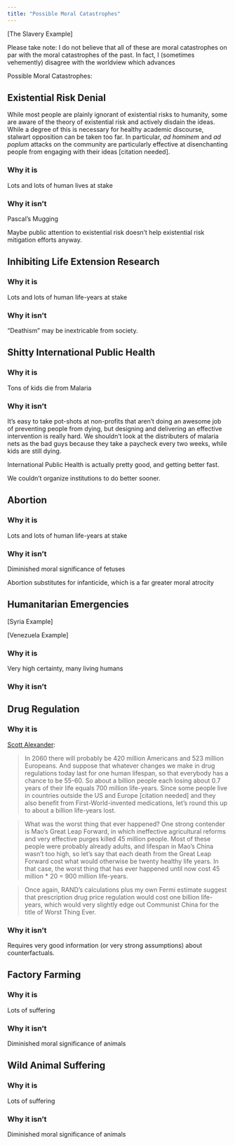 ```yaml
---
title: "Possible Moral Catastrophes"
---
```


[The Slavery Example]

Please take note: I do not believe that all of these are moral catastrophes on par with the moral catastrophes of the past. In fact, I (sometimes vehemently) disagree with the worldview which advances 

Possible Moral Catastrophes:

## Existential Risk Denial

While most people are plainly ignorant of existential risks to humanity, some are aware of the theory of existential risk and actively disdain the ideas. While a degree of this is necessary for healthy academic discourse, stalwart opposition can be taken too far. In particular, *ad hominem* and *ad poplum* attacks on the community are particularly effective at disenchanting people from engaging with their ideas [citation needed].

### Why it is

Lots and lots of human lives at stake

### Why it isn't

Pascal's Mugging

Maybe public attention to existential risk doesn't help existential risk mitigation efforts anyway.

## Inhibiting Life Extension Research

### Why it is

Lots and lots of human life-years at stake

### Why it isn't

"Deathism" may be inextricable from society.

## Shitty International Public Health

### Why it is

Tons of kids die from Malaria

### Why it isn't

It's easy to take pot-shots at non-profits that aren't doing an awesome job of preventing people from dying, but designing and delivering an effective intervention is really hard. We shouldn't look at the distributers of malaria nets as the bad guys because they take a paycheck every two weeks, while kids are still dying.

International Public Health is actually pretty good, and getting better fast.

We couldn't organize institutions to do better sooner.

## Abortion

### Why it is

Lots and lots of human life-years at stake

### Why it isn't

Diminished moral significance of fetuses

Abortion substitutes for infanticide, which is a far greater moral atrocity

## Humanitarian Emergencies

[Syria Example]

[Venezuela Example]

### Why it is

Very high certainty, many living humans

### Why it isn't



## Drug Regulation

### Why it is

[Scott Alexander](http://slatestarcodex.com/2016/09/07/reverse-voxsplaining-brand-name-drugs/):

> In 2060 there will probably be 420 million Americans and 523 million Europeans. And suppose that whatever changes we make in drug regulations today last for one human lifespan, so that everybody has a chance to be 55-60. So about a billion people each losing about 0.7 years of their life equals 700 million life-years. Since some people live in countries outside the US and Europe [citation needed] and they also benefit from First-World-invented medications, let’s round this up to about a billion life-years lost.

> What was the worst thing that ever happened? One strong contender is Mao’s Great Leap Forward, in which ineffective agricultural reforms and very effective purges killed 45 million people. Most of these people were probably already adults, and lifespan in Mao’s China wasn’t too high, so let’s say that each death from the Great Leap Forward cost what would otherwise be twenty healthy life years. In that case, the worst thing that has ever happened until now cost 45 million * 20 = 900 million life-years.

> Once again, RAND’s calculations plus my own Fermi estimate suggest that prescription drug price regulation would cost one billion life-years, which would very slightly edge out Communist China for the title of Worst Thing Ever.

### Why it isn't

Requires very good information (or very strong assumptions) about counterfactuals.

## Factory Farming

### Why it is

Lots of suffering

### Why it isn't

Diminished moral significance of animals

## Wild Animal Suffering

### Why it is

Lots of suffering

### Why it isn't

Diminished moral significance of animals
